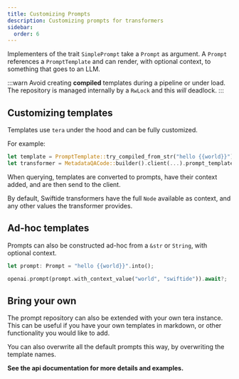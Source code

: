 ```yaml
---
title: Customizing Prompts
description: Customizing prompts for transformers
sidebar:
  order: 6
---
```


Implementers of the trait `SimplePrompt` take a `Prompt` as argument. A `Prompt` references a `PromptTemplate` and can render, with optional context, to something that goes to an LLM.

:::warn
Avoid creating **compiled** templates during a pipeline or under load. The repository is managed internally by a `RwLock` and this _will_ deadlock.
:::

## Customizing templates

Templates use `tera` under the hood and can be fully customized.

For example:

```rust
let template = PromptTemplate::try_compiled_from_str("hello {{world}}").await?;
let transformer = MetadataQACode::builder().client(...).prompt_template(template).build()?;
```

When querying, templates are converted to prompts, have their context added, and are then send to the client.

By default, Swiftide transformers have the full `Node` available as context, and any other values the transformer provides.

## Ad-hoc templates

Prompts can also be constructed ad-hoc from a `&str` or `String`, with optional context.

```rust
let prompt: Prompt = "hello {{world}}".into();

openai.prompt(prompt.with_context_value("world", "swiftide")).await?;

```

## Bring your own

The prompt repository can also be extended with your own tera instance. This can be useful if you have your own templates
in markdown, or other functionality you would like to add.

You can also overwrite all the default prompts this way, by overwriting the template names.

**See the api documentation for more details and examples.**
